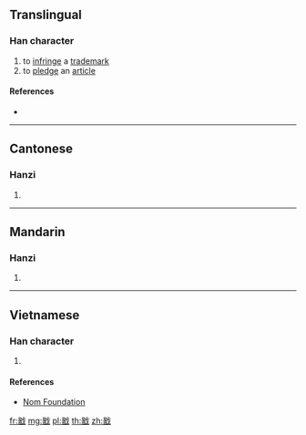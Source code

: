 ==Translingual==

===Han character===
{{Han char|rn=62|rad=戈|as=09|sn=13|four=13150|canj=NTI|ids=⿰盈戈}}

# to [[infringe]] a [[trademark]]
# to [[pledge]] an [[article]]

====References====
* {{Han ref|kx=0413.241|dkj=11625|dj=0756.180|hdz=21409.060|uh=6224|ud=25124|bh=DD76|bd=56694}}

----

==Cantonese==

===Hanzi===
{{yue-hanzi|jyut=koi3|y=koi3}}

# {{defn|lang=yue|sort=戈09}}

----

==Mandarin==

===Hanzi===
{{cmn-hanzi|pin=[[gài]] ([[gai4]])|wg=kai<sup>4</sup>}}

# {{defn|lang=cmn|sort=戈09}}

----

==Vietnamese==

===Han character===
{{vi-readings|rs=戈09|hanviet=[[cái]], [[ngải]]}}

# {{defn|lang=vi|sort=戈09}}

====References====
* [http://nomfoundation.org/common/nom_details.php?codepoint=6224 Nom Foundation]

[[fr:戤]]
[[mg:戤]]
[[pl:戤]]
[[th:戤]]
[[zh:戤]]